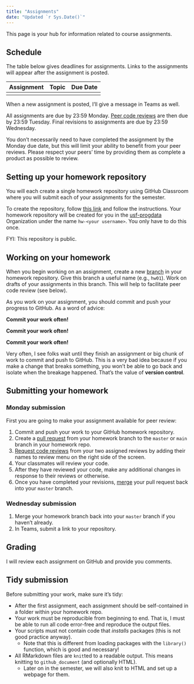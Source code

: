 ```yaml
---
title: "Assignments"
date: "Updated `r Sys.Date()`"
---
```


This page is your hub for information related to course assignments. 

## Schedule

The table below gives deadlines for assignments. Links to the assignments will
appear after the assignment is posted.

|  Assignment   | Topic                       |  Due Date   |
|---------------|-----------------------------|-------------|
|               |                             |             |

<!--
| Assignment | Github, Authoring           | 27 Jan 2020 |
| Assignment | _dplyr_, _ggplot2_          | 10 Feb 2020 |
| Assignment | Data exploration report     | 17 Feb 2020 |
| Assignment | Wrangle those data!         | 02 Mar 2020 |
| Assignment | Project organization        | 09 Mar 2020 |
| Assignment    | Factors and plotting        | 02 Mar 2020 |
| Assignment    | Modeling fitting, _purrr_   | 23 Mar 2020 |
| Assignment    | Simulating data             | 30 Mar 2020 |
| Assignment    | Weird data structures       | 06 Apr 2020 |
| Assignment    | Prepare and clean a dataset | 13 Apr 2020 |
-->

When a new assignment is posted, I'll give a message in Teams as well.

All assignments are due by 23:59 Monday. 
[Peer code reviews](/evaluation/peer-review) are then due by 23:59 Tuesday. 
Final revisions to assignments are due by 23:59 Wednesday. 

You don't necessarily need to have completed the assignment by the Monday due date, but this will limit your ability to benefit from your peer reviews. 
Please respect your peers' time by providing them as complete a product as possible to review. 


## Setting up your homework repository

You will each create a single homework repository using GitHub Classroom where you will submit each of your assignments for the semester.

To create the repository, follow [this link](https://classroom.github.com/a/bUKffmtV) and follow the instructions. 
Your homework repository will be created for you in the [usf-progdata](https://github.com/usf-progdata/) Organization under the name `hw-<your username>`. 
You only have to do this once.

FYI: This repository is public.


## Working on your homework

When you begin working on an assignment, create a new [branch](https://help.github.com/en/github/collaborating-with-issues-and-pull-requests/creating-and-deleting-branches-within-your-repository) in your homework repository. 
Give this branch a useful name (e.g., `hw01`). 
Work on drafts of your assignments in this branch. 
This will help to facilitate peer code review (see below).

As you work on your assignment, you should commit and push your progress to GitHub. As a word of advice:

**Commit your work often!**

**Commit your work often!**

**Commit your work often!**

Very often, I see folks wait until they finish an assignment or big chunk of work to commit and push to GitHub. This is a very bad idea because if you make a change that breaks something, you won't be able to go back and isolate when the breakage happened. That's the value of **version control**.
   
   
## Submitting your homework

### Monday submission

First you are going to make your assignment available for peer review:

1. Commit and push your work to your GitHub homework repository.
2. Create a [pull request](https://help.github.com/en/github/collaborating-with-issues-and-pull-requests/creating-a-pull-request) from your homework branch to the `master` or `main` branch in your homework repo.
3. [Request code reviews](https://help.github.com/en/github/collaborating-with-issues-and-pull-requests/requesting-a-pull-request-review) from your two assigned reviews by adding their names to review menu on the right side of the screen.
4. Your classmates will review your code. 
5. After they have reviewed your code, make any additional changes in response to their reviews or otherwise.
6. Once you have completed your revisions, [merge](https://help.github.com/en/github/collaborating-with-issues-and-pull-requests/merging-a-pull-request) your pull request back into your `master` branch.
   
### Wednesday submission

1. Merge your homework branch back into your `master` branch if you haven't already.
2. In Teams, submit a link to your repository.

## Grading

I will review each assignment on GitHub and provide you comments. 

## Tidy submission

Before submitting your work, make sure it's tidy:

- After the first assignment, each assignment should be self-contained in a folder within your homework 
  repo.
- Your work must be reproducible from beginning to end. That is, I must be able
  to run all code error-free and reproduce the output files. 
- Your scripts must not contain code that _installs_ packages (this is not good 
  practice anyway).
    - Note that this is different from loading packages with the `library()` function, which is good and necessary!
- All RMarkdown files are `knit`ted to a readable output. This means knitting 
  to `github_document` (and optionally HTML).
    - Later on in the semester, we will also knit to HTML and set up a webpage for them.
    
    

<!--

In addition, you should link to the HTML files in the README file for the week's assignment folder (see 
  the section on "Viewing and linking to HTML files").
  
## Viewing and linking to HTML files

Viewing an HTML file on GitHub only shows you the HTML code, not the rendered 
script. You'll need to provide a link to a rendered, viewable version of each 
HTML file you produce. Here's how you do that using [GitHub Pages](https://pages.github.com/):

1. Enable "GitHub pages" on your repo:
    - Go to "Settings" on your repo and stay on the default "Options" tab.
    - Scroll down to the "GitHub Pages" section.
    - Under "Source", click the "None" drop-down button, and select the branch 
      you want to turn into a website (probably "master").
      
2. Also under the "GitHub Pages" section, you'll find your website URL. Make 
   note of this URL.
   - This URL will show a rendered version of your repo's README, but this is not 
	   important.
   - Just by enabling GitHub Pages, your HTML files are now viewable rendered by 
     your browser. Technically, you just turned your GitHub repo into a website. 
     The only trick is _navigating_ to that HTML page, since there's no default 
     _interface_ to your website.

3. Obtain the URL to HTML file on your repo:
   - Start with your GitHub Pages URL that you made note of in Step 2. This points to the root of your repository. 
   - Get the path to an HTML file you want to view. It should be something like 
     `/path/to/file.html` (in this case, `file.html` lives in the `to` folder, 
     which lives in the `path` folder in the root of your repo). 
   - Append the path to the HTML file to the end of your GitHub Pages URL. Try 
     the URL to see that it works.
     
4. Make it easy for a visitor to your repo to find the rendered HTML file! Add a 
   link to the rendered HTML file somewhere in your repo, probably in a `README` 
   file in your homework folder.
   
-->

